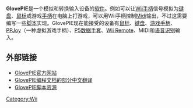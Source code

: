'''GlovePIE'''是一个模拟和转换输入设备的[[软件|软件]]。例如可以让[[Wii_Remote|Wii手柄]]信号模拟为[[键盘|键盘]]、[[鼠标|鼠标]]或游戏[[手柄|手柄]]在电脑上打游戏，可以用Wii手柄控制[[Midi|Midi]]输出，不过这需要编写一些[[脚本语言|脚本]]实现。GlovePIE现在能接受的设备有[[鼠标|鼠标]]、[[键盘|键盘]]、[[游戏手柄|游戏手柄]]、[[PPJoy|PPJoy]]（一种虚拟游戏手柄）、[[P5数据手套|P5数据手套]]、[[Wii_Remote|Wii Remote]]、MIDI和[[语音识别|语音识别]]输入。

== 外部链接 ==
* [http://carl.kenner.googlepages.com/glovepie GlovePIE官方网站] {{Wayback|url=http://carl.kenner.googlepages.com/glovepie |date=20100107095316 }}
* [http://bbs.dof.cn/index.php?s=b8c7ccbe8eddf8f01bdda48bd5c09fbc&showtopic=89448 GlovePIE编程文档的部分中文翻译]{{Wayback|url=http://bbs.dof.cn/index.php?s=b8c7ccbe8eddf8f01bdda48bd5c09fbc&showtopic=89448 |date=20160304222529 }}
* [https://web.archive.org/web/20090416183908/http://www.wiili.org/index.php/GlovePIE%3AGlovePIE_Scripts GlovePIE脚本资源]

{{电脑小作品}}

[[Category:Wii|Category:Wii]]